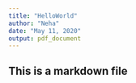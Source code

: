 ```yaml
---
title: "HelloWorld"
author: "Neha"
date: "May 11, 2020"
output: pdf_document
---
```


## This is a markdown file
